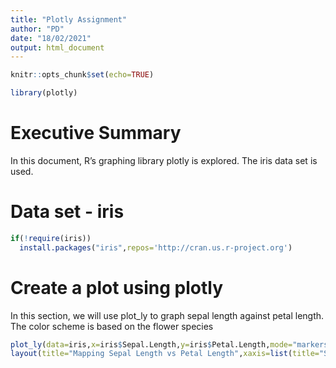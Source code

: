 ```yaml
---
title: "Plotly Assignment"
author: "PD"
date: "18/02/2021"
output: html_document
---
```


```r
knitr::opts_chunk$set(echo=TRUE)

library(plotly)

```

# Executive Summary
In this document, R's graphing library plotly is explored. The iris data set is used. 

# Data set - iris
```r

if(!require(iris))
  install.packages("iris",repos='http://cran.us.r-project.org')

```

# Create a plot using plotly
In this section, we will use plot_ly to graph sepal length against petal length. The color scheme is based on the flower species

```r

plot_ly(data=iris,x=iris$Sepal.Length,y=iris$Petal.Length,mode="markers",color=iris$Species) %>%
layout(title="Mapping Sepal Length vs Petal Length",xaxis=list(title="Sepal Length"),yaxis=list(title="Petal Length"))

```